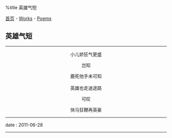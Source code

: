%title 英雄气短

[[../../index|首页]] - [[../index|Works]] - [[index|Poems]]
==英雄气短==
----
<center>
小儿娇狂气更盛

岂知

鹿死他手未可知<br><br>

英雄也走迷途路

可叹

快马狂鞭再英豪
</center>
----
<red>date</red> : 2011-06-28
----
